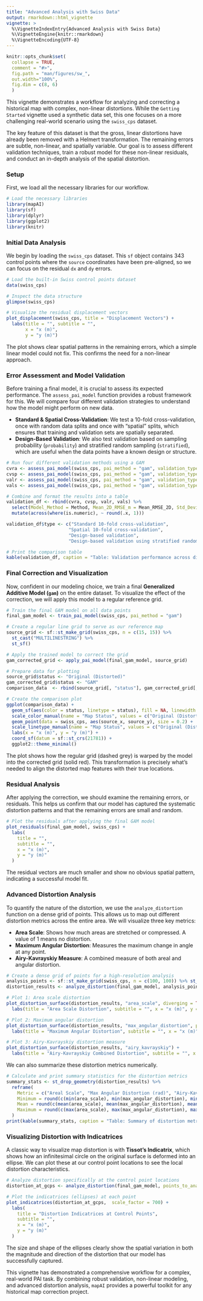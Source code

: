 ```yaml
---
title: "Advanced Analysis with Swiss Data"
output: rmarkdown::html_vignette
vignette: >
  %\VignetteIndexEntry{Advanced Analysis with Swiss Data}
  %\VignetteEngine{knitr::rmarkdown}
  %\VignetteEncoding{UTF-8}
---
```


```r
knitr::opts_chunk$set(
  collapse = TRUE,
  comment = "#>",
  fig.path = "man/figures/sw_",
  out.width="100%",
  fig.dim = c(8, 6)
  )
```

This vignette demonstrates a  workflow for analyzing and correcting a historical map with complex, non-linear distortions. While the `Getting Started` vignette used a synthetic data set, this one focuses on a more challenging real-world scenario using the `swiss_cps` dataset.

The key feature of this dataset is that the gross, linear distortions have already been removed with a Helmert transformation. The remaining errors are subtle, non-linear, and spatially variable. Our goal is to assess different validation techniques, train a robust model for these non-linear residuals, and conduct an in-depth analysis of the spatial distortion.

### Setup

First, we load all the necessary libraries for our workflow.

```r
# Load the necessary libraries
library(mapAI)
library(sf)
library(dplyr)
library(ggplot2)
library(knitr)
```

### Initial Data Analysis

We begin by loading the `swiss_cps` dataset. This `sf` object contains 343 control points where the `source` coordinates have been pre-aligned, so we can focus on the residual `dx` and `dy` errors.

```r
# Load the built-in Swiss control points dataset
data(swiss_cps)

# Inspect the data structure
glimpse(swiss_cps)

# Visualize the residual displacement vectors
plot_displacement(swiss_cps, title = "Displacement Vectors") +
  labs(title = "", subtitle = "",
       x = "x (m)",
       y = "y (m)")
```

The plot shows clear spatial patterns in the remaining errors, which a simple linear model could not fix. This confirms the need for a non-linear approach.



### Error Assessment and Model Validation

Before training a final model, it is crucial to assess its expected performance. The `assess_pai_model` function provides a robust framework for this. We will compare four different validation strategies to understand how the model might perform on new data.

  * **Standard & Spatial Cross-Validation**: We test a 10-fold cross-validation, once with random data splits and once with "spatial" splits, which ensures that training and validation sets are spatially separated.
  * **Design-Based Validation**: We also test validation based on sampling probability (`probability`) and stratified random sampling (`stratified`), which are useful when the data points have a known design or structure.


```r
# Run four different validation methods using a GAM
cvra <- assess_pai_model(swiss_cps, pai_method = "gam", validation_type = "random", k_folds = 10, seed = 1)
cvsp <- assess_pai_model(swiss_cps, pai_method = "gam", validation_type = "spatial", k_folds = 10, seed = 1)
valr <- assess_pai_model(swiss_cps, pai_method = "gam", validation_type = "probability", seed = 1)
vals <- assess_pai_model(swiss_cps, pai_method = "gam", validation_type = "stratified", seed = 1)

# Combine and format the results into a table
validation_df <- rbind(cvra, cvsp, valr, vals) %>%
  select(Model_Method = Method, Mean_2D_RMSE_m = Mean_RMSE_2D, Std_Deviation_of_RMSE_m = SD_RMSE_2D) %>%
  mutate(across(where(is.numeric), ~ round(.x, 1)))

validation_df$type <- c("Standard 10-fold cross-validation",
                       "Spatial 10-fold cross-validation",
                       "Design-based validation",
                       "Design-based validation using stratified random sampling")

# Print the comparison table
kable(validation_df, caption = "Table: Validation performance across different assessment methods.")
```


### Final Correction and Visualization

Now, confident in our modeling choice, we train a final **Generalized Additive Model (`gam`)** on the entire dataset. To visualize the effect of the correction, we will apply this model to a regular reference grid.

```r
# Train the final GAM model on all data points
final_gam_model <- train_pai_model(swiss_cps, pai_method = "gam")

# Create a regular line grid to serve as our reference map
source_grid <- sf::st_make_grid(swiss_cps, n = c(15, 15)) %>% 
  st_cast("MULTILINESTRING") %>% 
  st_sf()

# Apply the trained model to correct the grid
gam_corrected_grid <- apply_pai_model(final_gam_model, source_grid)

# Prepare data for plotting
source_grid$status <- "Original (Distorted)"
gam_corrected_grid$status <- "GAM"
comparison_data  <- rbind(source_grid[, "status"], gam_corrected_grid[, "status"])

# Create the comparison plot
ggplot(comparison_data) +
  geom_sf(aes(color = status, linetype = status), fill = NA, linewidth = 0.7) +
  scale_color_manual(name = "Map Status", values = c("Original (Distorted)" = "grey50", "GAM" = "#e41a1c")) +
  geom_point(data = swiss_cps, aes(source_x, source_y), size = 0.2) +
  scale_linetype_manual(name = "Map Status", values = c("Original (Distorted)" = "dashed", "GAM" = "solid")) +
  labs(x = "x (m)", y = "y (m)") +
  coord_sf(datum = sf::st_crs(21781)) +
  ggplot2::theme_minimal()
```

The plot shows how the regular grid (dashed grey) is warped by the model into the corrected grid (solid red). This transformation is precisely what's needed to align the distorted map features with their true locations.



### Residual Analysis

After applying the correction, we should examine the remaining errors, or residuals. This helps us confirm that our model has captured the systematic distortion patterns and that the remaining errors are small and random.

```r
# Plot the residuals after applying the final GAM model
plot_residuals(final_gam_model, swiss_cps) +
  labs(
    title = "",
    subtitle = "",
    x = "x (m)",
    y = "y (m)"
  )
```

The residual vectors are much smaller and show no obvious spatial pattern, indicating a successful model fit.



### Advanced Distortion Analysis

To quantify the nature of the distortion, we use the `analyze_distortion` function on a dense grid of points. This allows us to map out different distortion metrics across the entire area. We will visualize three key metrics:

  * **Area Scale**: Shows how much areas are stretched or compressed. A value of 1 means no distortion.
  * **Maximum Angular Distortion**: Measures the maximum change in angle at any point.
  * **Airy-Kavrayskiy Measure**: A combined measure of both areal and angular distortion.


```r
# Create a dense grid of points for a high-resolution analysis
analysis_points <- sf::st_make_grid(swiss_cps, n = c(100, 100)) %>% st_centroid() %>% st_sf()
distortion_results <- analyze_distortion(final_gam_model, analysis_points)

# Plot 1: Area scale distortion
plot_distortion_surface(distortion_results, "area_scale", diverging = TRUE) +
  labs(title = "Area Scale Distortion", subtitle = "", x = "x (m)", y = "y (m)", fill = 'σ')

# Plot 2: Maximum angular distortion
plot_distortion_surface(distortion_results, "max_angular_distortion", palette = "magma") +
  labs(title = "Maximum Angular Distortion", subtitle = "", x = "x (m)", y = "y (m)", fill = "2Ω (rad)")

# Plot 3: Airy-Kavrayskiy distortion measure
plot_distortion_surface(distortion_results, "airy_kavrayskiy") +
  labs(title = "Airy-Kavrayskiy Combined Distortion", subtitle = "", x = "x (m)", y = "y (m)", fill = expression(E["AK"]))
```

We can also summarize these distortion metrics numerically.

```r
# Calculate and print summary statistics for the distortion metrics
summary_stats <- st_drop_geometry(distortion_results) %>%
  reframe(
    Metric = c("Areal Scale", "Max Angular Distortion (rad)", "Airy-Kavrayskiy Measure"),
    Minimum = round(c(min(area_scale), min(max_angular_distortion), min(airy_kavrayskiy)), 2),
    Mean = round(c(mean(area_scale), mean(max_angular_distortion), mean(airy_kavrayskiy)), 2),
    Maximum = round(c(max(area_scale), max(max_angular_distortion), max(airy_kavrayskiy)), 2)
  )
print(kable(summary_stats, caption = "Table: Summary of distortion metrics from GAM model analysis."))
```


### Visualizing Distortion with Indicatrices

A classic way to visualize map distortion is with **Tissot's Indicatrix**, which shows how an infinitesimal circle on the original surface is deformed into an ellipse. We can plot these at our control point locations to see the local distortion characteristics.

```r
# Analyze distortion specifically at the control point locations
distortion_at_gcps <- analyze_distortion(final_gam_model, points_to_analyze = swiss_cps)

# Plot the indicatrices (ellipses) at each point
plot_indicatrices(distortion_at_gcps,  scale_factor = 700) +
  labs(
    title = "Distortion Indicatrices at Control Points",
    subtitle = "",
    x = "x (m)",
    y = "y (m)"
  )
```

The size and shape of the ellipses clearly show the spatial variation in both the magnitude and direction of the distortion that our model has successfully captured.



This vignette has demonstrated a comprehensive workflow for a complex, real-world PAI task. By combining robust validation, non-linear modeling, and advanced distortion analysis, `mapAI` provides a powerful toolkit for any historical map correction project.
